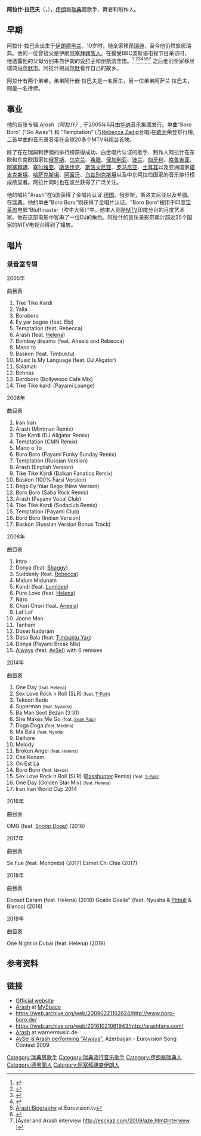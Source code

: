 {{Infobox Musical artist
|Name           = 阿拉什·拉巴夫 
|Background     = 男歌手
|Img            = Arash 2009.jpg
|Img_capt       =
|Birth_name     = Arash Labaf
|Born           = {{birth date and age|1977|4|23}}<br />{{IRN}}[[德黑兰|德黑兰]]
|spouse         = {{marriage|Behnaz Ansari|2011}}
|Genre          = [[流行音樂|流行音樂]]、[[嘻哈|嘻哈]]、[[節奏藍調|R&B]]、[[舞曲|舞曲]]
|Occupation     = 歌手、[[DJ|DJ]]
|Instrument     = 
|Years_active   = 2005年至今 
|Label          = [[Warner_Music_Group|Warner Music Scandinavia (WEA)]]
|website         = {{url|http://www.arash.com}}
}}

'''阿拉什·拉巴夫'''（{{lang-fa|آرش لباف}}，{{bd|1977年|4月23日|||L}}），[[伊朗|伊朗]]裔[[瑞典|瑞典]]籍歌手、舞者和制作人。

== 早期 ==
阿拉什·拉巴夫出生于[[伊朗|伊朗]][[德黑兰|德黑兰]]。10岁时，随全家移民[[瑞典|瑞典]]，至今他仍然旅居瑞典。他的一位曾祖父是伊朗[[阿塞拜疆族|阿塞拜疆族人]]。在接受BBC波斯语电视节目采访时，他透露他的父母分别来自伊朗的[[设拉子|设拉子]]和[[伊斯法罕|伊斯法罕市]]。<ref>{{cite web |url=http://www.eurovisionary.com/node/2406 |title=存档副本 |accessdate=2012-01-14  |deadurl=yes |archiveurl=https://web.archive.org/web/20120404055040/http://www.eurovisionary.com/node/2406 |archivedate=2012-04-04 }}</ref> <ref>{{cite web |url=http://en.itv.az/eurovisionsong/202.html |title=存档副本 |accessdate=2010-10-31  |deadurl=yes |archiveurl=https://archive.is/20090522211020/http://en.itv.az/eurovisionsong/202.html |archivedate=2009-05-22 }}</ref><ref>{{Cite web |url=http://eurovision.1tv.ru/member_id434_1.html |title=存档副本 |access-date=2009-11-05 |archive-date=2009-05-03 |archive-url=https://web.archive.org/web/20090503221152/http://eurovision.1tv.ru/member_id434_1.html |dead-url=no }}</ref><ref>{{Cite web |url=http://www.bbc.co.uk/russian/entertainment/2009/05/090516_eurovision_preview.shtml |title=存档副本 |access-date=2009-11-05 |archive-date=2009-07-01 |archive-url=https://web.archive.org/web/20090701091441/http://www.bbc.co.uk/russian/entertainment/2009/05/090516_eurovision_preview.shtml |dead-url=no }}</ref><ref>[http://www.eurovision.tv/event/artistdetail?song=24728&event=1482#biography Arash Biography] {{Wayback|url=http://www.eurovision.tv/event/artistdetail?song=24728&event=1482#biography |date=20180214111854 }} at Eurovision.tv</ref><ref>{{Cite web |url=http://www.youtube.com/watch?v=eGrjeC2NuNw |title=存档副本 |access-date=2009-11-05 |archive-date=2021-05-04 |archive-url=https://web.archive.org/web/20210504101106/https://www.youtube.com/watch?v=eGrjeC2NuNw |dead-url=no }}</ref><ref>[Aysel and Arash interview http://esckaz.com/2009/aze.htm#interview {{Wayback|url=http://esckaz.com/2009/aze.htm#interview |date=20210316145612 }}]</ref>
之后他们全家移居瑞典[[马尔默|马尔默市]]。阿拉什把[[马尔默|马尔默]]看作自己的故乡。 

阿拉什有两个弟弟，弟弟阿什嵌·拉巴夫是一名医生，另一位弟弟阿萨兰·拉巴夫，则是一名律师。

== 事业 ==
他的首张专辑 ''Arash（阿拉什）'', 于2005年6月由[[华纳兄弟|华纳]]音乐集团发行。单曲"Boro Boro" ("Go Away") 和 "Temptation" (与[[Rebecca_Zadig|Rebecca Zadig]]合唱)在[[欧洲|欧洲]]荣登排行榜, 二首单曲的音乐录音带在全球20多个MTV电视台首映。

除了在在瑞典和伊朗的排行榜获得成功，白金唱片认证的歌手、制作人阿拉什在东欧和东南欧国家如[[俄罗斯|俄罗斯]]、[[乌克兰|乌克兰]]、[[希腊|希腊]]、[[保加利亚|保加利亚]]、[[波兰|波兰]]、[[匈牙利|匈牙利]]、[[格鲁吉亚|格鲁吉亚]]、[[阿塞拜疆|阿塞拜疆]]、[[塞尔维亚|塞尔维亚]]、[[斯洛伐克|斯洛伐克]]、[[斯洛文尼亚|斯洛文尼亚]]、[[罗马尼亚|罗马尼亚]]、[[土耳其|土耳其]]以及亚洲国家[[塔吉克斯坦|塔吉克斯坦]]、[[哈萨克斯坦|哈萨克斯坦]]、[[阿富汗|阿富汗]]、[[乌兹别克斯坦|乌兹别克斯坦]]以及中东阿拉伯国家的音乐排行榜成绩显著。阿拉什同时也在波兰获得了广泛关注。

他的唱片"Arash"在5国获得了金唱片认证:[[德国|德国]]、俄罗斯，斯洛文尼亚以及希腊。在[[瑞典|瑞典]]，他的单曲"Boro Boro"则获得了金唱片认证。"Boro Boro"被用于印度[[宝莱坞|宝莱坞]]电影“Bluffmaster（吹牛大师）”中。他本人则是[[MTV|MTV]]印度分台的月度艺术家。他在这部电影中客串了一位DJ的角色。阿拉什的音乐录影带累计超过35个国家的MTV电视台得到了播放。

== 唱片 ==

=== 录音室专辑 ===

2005年 

;曲目表
#Tike Tike Kardi
#Yalla
#Boroboro
#Ey yar begoo (feat. Ebi)
#Temptation (feat. Rebecca)
#Arash (feat. [[Helena_Josefsson|Helena]])
#Bombay dreams (feat. Aneela and Rebecca)
#Mano to
#Baskon (feat. Timbuktu)
#Music Is My Language (feat. DJ Aligator)
#Salamati
#Behnaz
#Boroboro (Bollywood Cafe Mix)
#Tike Tike kardi (Payami Lounge)

2006年 

;曲目表
#Iran Iran
#Arash (Mintman Remix)
#Tike Kardi (DJ Aligator Remix)
#Temptation (CMN Remix)
#Mano o To
#Boro Boro (Payami Funky Sunday Remix)
#Temptation (Russian Version)
#Arash (English Version)
#Tike Tike Kardi (Balkan Fanatics Remix)
#Baskon (100% Farsi Version)
#Bego Ey Yaar Bego (New Version)
#Boro Boro (Saba Rock Remix)
#Arash (Payami Vocal Club)
#Tike Tike Kardi (Sodaclub Remix)
#Temptation (Payami Club)
#Boro Boro (Indian Version)
#Baskon (Russian Version Bonus Track)

2008年

;曲目表
#Intro
#Donya (feat. [[Shaggy_(musician)|Shaggy]])
#Suddenly (feat. [[Rebecca_Zadig|Rebecca]])
#Miduni Midunam
#Kandi (feat. [[Lumidee|Lumidee]])
#Pure Love (feat. [[Helena_Josefsson|Helena]])
#Naro
#Chori Chori (feat. [[Aneela|Aneela]])
#Laf Laf
#Joone Man
#Tanham
#Doset Nadaram
#Dasa Bala (feat. [[Timbuktu_Yag|Timbuktu Yag]])
#Donya (Payami Break Mix)
#[[Always_(Aysel_Teymurzadeh_song)|Always]] (feat. [[AySel|AySel]]) with 6 remixes

2014年 
;曲目表
#One Day <small>(feat. Helena)</small> 
#Sex Love Rock n Roll (SLR) <small>(feat. [[T-Pain|T-Pain]])</small> 
#Tekoon Bede 
#Superman <small>(feat. Nyanda)</small> 
#Ba Man Soot Bezan (3:31)
#She Makes Me Go <small>(feat. [[Sean_Paul|Sean Paul]])</small> 
#Doga Doga <small>(feat. Medina)</small> 
#Ma Bala <small>(feat. Nynda)</small> 
#Delhore 
#Melody 
#Broken Angel <small>(feat. Helena)</small> 
#Che Konam 
#On Est La 
#Boro Boro <small>(feat. Nexus)</small> 
#Sex Love Rock n Roll (SLR) ([[低频猎人|Basshunter]] Remix) <small>(feat. [[T-Pain|T-Pain]])</small> 
#One Day (Golden Star Mix) <small>(feat. Helena)</small> 
#Iran Iran World Cup 2014

2016年
;曲目表
OMG (feat. [[史努比狗狗|Snoop Dogg]]) (2016)

2017年
;曲目表
Se Fue (feat. Mohombi) (2017)
Esmet Chi Chie (2017)

2018年
;曲目表
Dooset Daram (feat. Helena) (2018)
Goalie Goalie" (feat. Nyusha & [[皮普保罗|Pitbull]] & Blanco) (2018)

2019年
;曲目表
One Night in Dubai (feat. Helena) (2019)

== 参考资料 ==
{{Reflist|2}}

== 链接 ==
* [http://www.arash.com/ Official website] {{Wayback|url=http://www.arash.com/ |date=20110707154917 }}
* [http://www.myspace.com/arashmusic Arash] {{Wayback|url=http://www.myspace.com/arashmusic |date=20210418020058 }} at [[MySpace|MySpace]]
* https://web.archive.org/web/20090221162624/http://www.boro-boro.de/
* https://web.archive.org/web/20161021061943/http://arashfans.com/
* [http://www.warnermusic.de/arash/ Arash] at warnermusic.de
* [https://web.archive.org/web/20091129225317/http://www.ayselarash.com/ AySel & Arash performing "Always"], Azerbaijan - Eurovision Song Contest 2009

{{Authority control}}
{{DEFAULTSORT:Arash}}
[[Category:瑞典男歌手|Category:瑞典男歌手]]
[[Category:瑞典流行音乐歌手|Category:瑞典流行音乐歌手]]
[[Category:伊朗裔瑞典人|Category:伊朗裔瑞典人]]
[[Category:德黑蘭人|Category:德黑蘭人]]
[[Category:阿塞拜疆裔伊朗人|Category:阿塞拜疆裔伊朗人]]